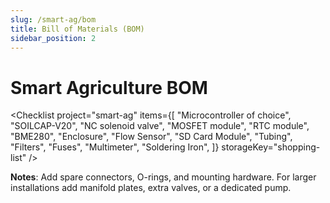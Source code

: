 ```yaml
---
slug: /smart-ag/bom
title: Bill of Materials (BOM)
sidebar_position: 2
---
```



<!-- docs/smart-ag/bom.mdx -->

# Smart Agriculture BOM

<Checklist 
project="smart-ag"
items={[
    "Microcontroller of choice",
    "SOILCAP-V20",
    "NC solenoid valve",
    "MOSFET module",
    "RTC module",
    "BME280",
    "Enclosure",
    "Flow Sensor",
    "SD Card Module",
    "Tubing",
    "Filters",
    "Fuses",
    "Multimeter",
    "Soldering Iron",
]} storageKey="shopping-list" />

**Notes**: Add spare connectors, O-rings, and mounting hardware. For larger installations add manifold plates, extra valves, or a dedicated pump.
